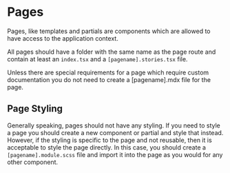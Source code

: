 <Meta title="Docs" />

# Pages

Pages, like templates and partials are components which are allowed to have access
to the application context.

All pages should have a folder with the same name as the page route and contain
at least an `index.tsx` and a `[pagename].stories.tsx` file.

Unless there are special requirements for a page which require custom documentation
you do not need to create a [pagename].mdx file for the page.

## Page Styling

Generally speaking, pages should not have any styling. If you need to style a page
you should create a new component or partial and style that instead. However, if
the styling is specific to the page and not reusable, then it is acceptable to
style the page directly. In this case, you should create a `[pagename].module.scss`
file and import it into the page as you would for any other component.
